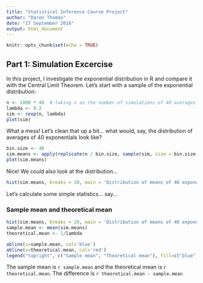 ```yaml
---
title: "Statistical Inference Course Project"
author: "Daren Thomas"
date: "17 September 2016"
output: html_document
---
```


```r
knitr::opts_chunk$set(echo = TRUE)
```

## Part 1: Simulation Excercise

In this project, I investigate the exponential distribution in R and compare it with the Central Limit Theorem. Let's start with a sample of the exponential distribution:

```r
n <- 1000 * 40  # taking n as the number of simulations of 40 averages...
lambda <- 0.2
sim <- rexp(n, lambda)
plot(sim)
```

What a mess! Let's clean that up a bit... what would, say, the distribution of averages of 40 exponentials look like?

```r
bin.size <- 40
sim.means <- apply(replicate(n / bin.size, sample(sim, size = bin.size)), 2, mean)
plot(sim.means)
```

Nice! We could also look at the distribution...

```r
hist(sim.means, breaks = 20, main = 'Distribution of means of 40 exponentials')
```

Let's calculate some simple statistics... say...

### Sample mean and theoretical mean

```r
hist(sim.means, breaks = 20, main = 'Distribution of means of 40 exponentials')
sample.mean <- mean(sim.means)
theoretical.mean <- 1/lambda

abline(v=sample.mean, col='blue')
abline(v=theoretical.mean, col='red')
legend("topright", c("Sample mean", "Theoretical mean"), fill=c("blue", "red"))
```

The sample mean is `r sample.mean` and the theoretical mean is `r theoretical.mean`. The difference is `r theoretical.mean - sample.mean`
